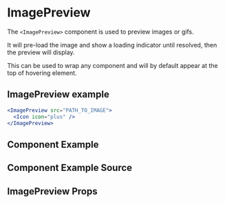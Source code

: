 
# ImagePreview

The `<ImagePreview>` component is used to preview images or gifs.

It will pre-load the image and show a loading indicator until resolved, then the preview will display.

This can be used to wrap any component and will by default appear at the top of hovering element.


## ImagePreview example
```jsx
<ImagePreview src="PATH_TO_IMAGE">
  <Icon icon="plus" />
</ImagePreview>
```

## Component Example

<Canvas of={ImagePreviewStories.Default} />

## Component Example Source

<Source of={ImagePreviewStories.Default} />

## ImagePreview Props

<ArgsTable of={ImagePreview} />
